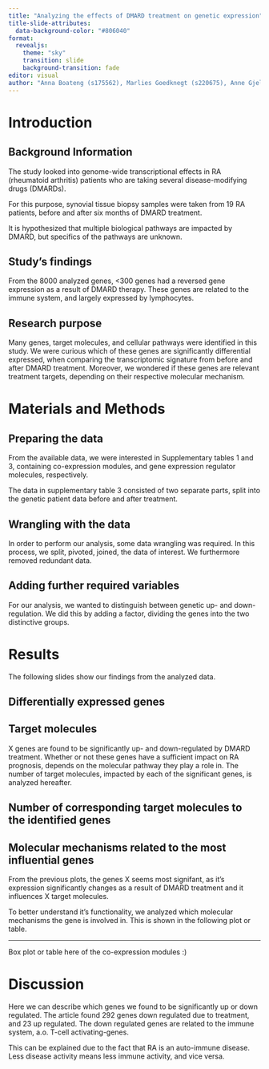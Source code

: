 ```yaml
---
title: "Analyzing the effects of DMARD treatment on genetic expression"
title-slide-attributes: 
  data-background-color: "#806040"
format:
  revealjs:
    theme: "sky"
    transition: slide
    background-transition: fade
editor: visual
author: "Anna Boateng (s175562), Marlies Goedknegt (s220675), Anne Gjelstrup (s194530), Katja Jagd (s185395), Olivia Ronnenberg (s183359)"
---
```


# Introduction {background-color="#806040"}

## Background Information {background-color="#806040"}

The study looked into genome-wide transcriptional effects in RA (rheumatoid arthritis) patients who are taking several disease-modifying drugs (DMARDs).

For this purpose, synovial tissue biopsy samples were taken from 19 RA patients, before and after six months of DMARD treatment.

It is hypothesized that multiple biological pathways are impacted by DMARD, but specifics of the pathways are unknown.

## Study's findings {background-color="#806040"}

From the 8000 analyzed genes, <300 genes had a reversed gene expression as a result of DMARD therapy. These genes are related to the immune system, and largely expressed by lymphocytes.

## Research purpose {background-color="#806040"}

Many genes, target molecules, and cellular pathways were identified in this study. We were curious which of these genes are significantly differential expressed, when comparing the transcriptomic signature from before and after DMARD treatment.
Moreover, we wondered if these genes are relevant treatment targets, depending on their respective molecular mechanism.

# Materials and Methods {background-color="#806040"}

## Preparing the data {background-color="#806040"}

From the available data, we were interested in Supplementary tables 1 and 3, containing co-expression modules, and gene expression regulator molecules, respectively.

The data in supplementary table 3 consisted of two separate parts, split into the genetic patient data before and after treatment.

## Wrangling with the data {background-color="#806040"}

In order to perform our analysis, some data wrangling was required. In this process, we split, pivoted, joined, the data of interest. We furthermore removed redundant data.

## Adding further required variables {background-color="#806040"}

For our analysis, we wanted to distinguish between genetic up- and down-regulation. We did this by adding a factor, dividing the genes into the two distinctive groups. 

# Results {background-color="#806040"}

The following slides show our findings from the analyzed data.

## Differentially expressed genes {background-color="#806040"}

## Target molecules {background-color="#806040"}

X genes are found to be significantly up- and down-regulated by DMARD treatment. Whether or not these genes have a sufficient impact on RA prognosis, depends on the molecular pathway they play a role in. The number of target molecules, impacted by each of the significant genes, is analyzed hereafter.

## Number of corresponding target molecules to the identified genes {background-color="#806040"}

## Molecular mechanisms related to the most influential genes {background-color="#806040"}

From the previous plots, the genes X seems most signifant, as it's expression significantly changes as a result of DMARD treatment and it influences X target molecules.

To better understand it's functionality, we analyzed which molecular mechanisms the gene is involved in. This is shown in the following plot or table.

---

Box plot or table here of the co-expression modules :)

# Discussion {background-color="#806040"}

Here we can describe which genes we found to be significantly up or down regulated.
The article found 292 genes down regulated due to treatment, and 23 up regulated. The down regulated genes are related to the immune system, a.o. T-cell activating-genes.

This can be explained due to the fact that RA is an auto-immune disease. Less disease activity means less immune activity, and vice versa.
